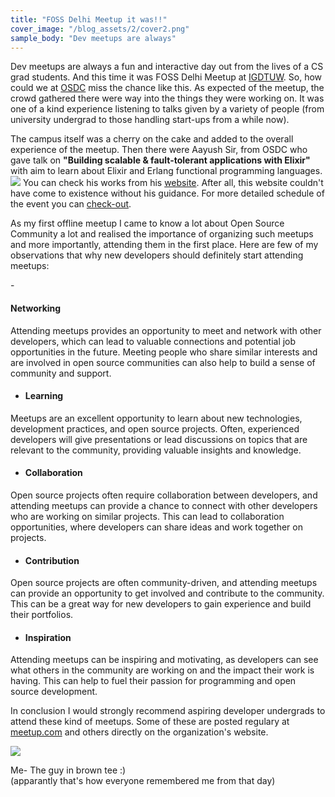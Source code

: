 ```yaml
---
title: "FOSS Delhi Meetup it was!!"
cover_image: "/blog_assets/2/cover2.png"
sample_body: "Dev meetups are always"
---
```


Dev meetups are always a fun and interactive day out from the lives of a CS grad students.
And this time it was FOSS Delhi Meetup at [IGDTUW](https://www.igdtuw.ac.in/).
So, how could we at [OSDC](https://osdc.netlify.app/) miss the chance like this.
As expected of the meetup, the crowd gathered there were way into the things they were working on.
It was one of a kind experience listening to talks given by a variety of people (from university undergrad to those handling start-ups from a while now).

The campus itself was a cherry on the cake and added to the overall experience of the meetup.
Then there were Aayush Sir, from OSDC who gave talk on **"Building scalable & fault-tolerant applications with Elixir"** with aim to learn about Elixir and Erlang functional programming languages.
![](/blog_assets/2/2.jpg)
You can check his works from his [website](https://aayushsahu.com/). After all, this website couldn't have come to existence without his guidance.
For more detailed schedule of the event you can [check-out](https://indiafoss.net/Delhi/2022/schedule?t=DelhiFOSS%20Conference).


As my first offline meetup I came to know a lot about Open Source Community a lot and realised the importance of organizing such meetups and more importantly, attending them in the first place.
Here are few of my observations that why new developers should definitely start attending meetups:

<div style={{ paddingLeft: '40px' }}>
- <h4>Networking</h4>
<div style={{ paddingLeft: '20px' }}>
Attending meetups provides an opportunity to meet and network with other developers, which can lead to valuable connections and potential job opportunities in the future. Meeting people who share similar interests and are involved in open source communities can also help to build a sense of community and support.
</div>

- <h4>Learning</h4>
<div style={{ paddingLeft: '20px' }}>
Meetups are an excellent opportunity to learn about new technologies, development practices, and open source projects. Often, experienced developers will give presentations or lead discussions on topics that are relevant to the community, providing valuable insights and knowledge.
</div>

- <h4>Collaboration</h4>
<div style={{ paddingLeft: '20px' }}>
Open source projects often require collaboration between developers, and attending meetups can provide a chance to connect with other developers who are working on similar projects. This can lead to collaboration opportunities, where developers can share ideas and work together on projects.
</div>

- <h4>Contribution</h4>
<div style={{ paddingLeft: '20px' }}>
Open source projects are often community-driven, and attending meetups can provide an opportunity to get involved and contribute to the community. This can be a great way for new developers to gain experience and build their portfolios.
</div>

- <h4>Inspiration</h4>
<div style={{ paddingLeft: '20px' }}>
Attending meetups can be inspiring and motivating, as developers can see what others in the community are working on and the impact their work is having. This can help to fuel their passion for programming and open source development.
</div>
</div>

In conclusion I would strongly recommend aspiring developer undergrads to attend these kind of meetups.
Some of these are posted regulary at <a href="https://www.meetup.com/">meetup.com</a> and others directly on the organization's website.

![](/blog_assets/2/1.jpg)
<div style={{ textAlign: 'center' }}>
      Me- The guy in brown tee :)<br />
      (apparantly that's how everyone remembered me from that day)
</div>